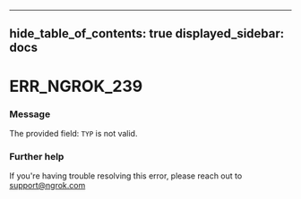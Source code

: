 

---
hide_table_of_contents: true
displayed_sidebar: docs
---


# ERR_NGROK_239

### Message
The provided field: `TYP` is not valid.

<ErrorDetails />



### Further help
If you're having trouble resolving this error, please reach out to [support@ngrok.com](mailto:support@ngrok.com?subject=Help%20with%20ERR_NGROK_239)

